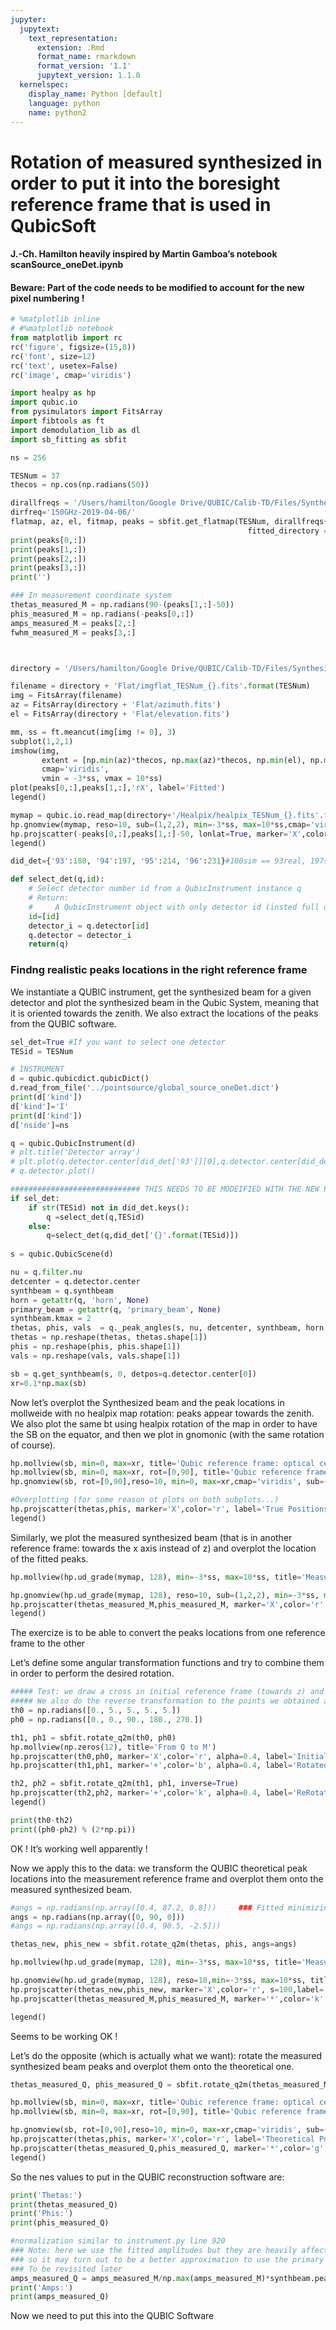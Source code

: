 ```yaml
---
jupyter:
  jupytext:
    text_representation:
      extension: .Rmd
      format_name: rmarkdown
      format_version: '1.1'
      jupytext_version: 1.1.0
  kernelspec:
    display_name: Python [default]
    language: python
    name: python2
---
```


# Rotation of measured synthesized in order to put it into the boresight reference frame that is used in QubicSoft
#### J.-Ch. Hamilton heavily inspired by Martin Gamboa's notebook scanSource_oneDet.ipynb

#### Beware: Part of the code needs to be modified to account for the new pixel numbering !

```python
# %matplotlib inline
# #%matplotlib notebook
from matplotlib import rc
rc('figure', figsize=(15,8))
rc('font', size=12)
rc('text', usetex=False)
rc('image', cmap='viridis')

import healpy as hp
import qubic.io
from pysimulators import FitsArray
import fibtools as ft
import demodulation_lib as dl
import sb_fitting as sbfit

ns = 256
```

```python
TESNum = 37
thecos = np.cos(np.radians(50))

dirallfreqs = '/Users/hamilton/Google Drive/QUBIC/Calib-TD/Files/Synthesized Beams/Synthesized_Beams_Files/'
dirfreq='150GHz-2019-04-06/'
flatmap, az, el, fitmap, peaks = sbfit.get_flatmap(TESNum, dirallfreqs+dirfreq, 
                                                     fitted_directory = '/Users/hamilton/Google Drive/QUBIC/Calib-TD/FitSB/')
print(peaks[0,:])
print(peaks[1,:])
print(peaks[2,:])
print(peaks[3,:])
print('')

### In measurement coordinate system
thetas_measured_M = np.radians(90-(peaks[1,:]-50))
phis_measured_M = np.radians(-peaks[0,:])
amps_measured_M = peaks[2,:]
fwhm_measured_M = peaks[3,:]



directory = '/Users/hamilton/Google Drive/QUBIC/Calib-TD/Files/Synthesized Beams/Synthesized_Beams_Files/150GHz-2019-04-06/'

filename = directory + 'Flat/imgflat_TESNum_{}.fits'.format(TESNum)
img = FitsArray(filename)
az = FitsArray(directory + 'Flat/azimuth.fits')
el = FitsArray(directory + 'Flat/elevation.fits')

mm, ss = ft.meancut(img[img != 0], 3)
subplot(1,2,1)
imshow(img, 
       extent = [np.min(az)*thecos, np.max(az)*thecos, np.min(el), np.max(el)], 
       cmap='viridis',
       vmin = -3*ss, vmax = 10*ss)
plot(peaks[0,:],peaks[1,:],'rX', label='Fitted')
legend()

mymap = qubic.io.read_map(directory+'/Healpix/healpix_TESNum_{}.fits'.format(TESNum))
hp.gnomview(mymap, reso=10, sub=(1,2,2), min=-3*ss, max=10*ss,cmap='viridis')
hp.projscatter(-peaks[0,:],peaks[1,:]-50, lonlat=True, marker='X',color='r', label='Fitted')
legend()
```

```python
did_det={'93':180, '94':197, '95':214, '96':231}#180sim == 93real, 197sim == 94 real, 214sim == 95real, 231sim == 96real 

def select_det(q,id):
    # Select detector number id from a QubicInstrument instance q
    # Return:
    #     A QubicInstrument object with only detector id (insted full detector array)
    id=[id]
    detector_i = q.detector[id]
    q.detector = detector_i
    return(q)
```

### Findng realistic peaks locations in the right reference frame
We instantiate a QUBIC instrument, get the synthesized beam for a given detector and plot the synthesized beam in the Qubic System, meaning that it is oriented towards the zenith. We also extract the locations of the peaks from the QUBIC software.

```python
sel_det=True #If you want to select one detector
TESid = TESNum

# INSTRUMENT
d = qubic.qubicdict.qubicDict()
d.read_from_file('../pointsource/global_source_oneDet.dict')
print(d['kind'])
d['kind']='I'
print(d['kind'])
d['nside']=ns

q = qubic.QubicInstrument(d)
# plt.title('Detector array')
# plt.plot(q.detector.center[did_det['93']][0],q.detector.center[did_det['93']][1], 'ko')
# q.detector.plot()

############################# THIS NEEDS TO BE MODEIFIED WITH THE NEW PIXEL NUMBERING ####################
if sel_det:
    if str(TESid) not in did_det.keys():
        q =select_det(q,TESid)
    else:
        q=select_det(q,did_det['{}'.format(TESid)])
        
s = qubic.QubicScene(d)

nu = q.filter.nu
detcenter = q.detector.center
synthbeam = q.synthbeam
horn = getattr(q, 'horn', None)
primary_beam = getattr(q, 'primary_beam', None)
synthbeam.kmax = 2
thetas, phis, vals  = q._peak_angles(s, nu, detcenter, synthbeam, horn, primary_beam)
thetas = np.reshape(thetas, thetas.shape[1])
phis = np.reshape(phis, phis.shape[1])
vals = np.reshape(vals, vals.shape[1])

sb = q.get_synthbeam(s, 0, detpos=q.detector.center[0])
xr=0.1*np.max(sb)
```

Now let's overplot the Synthesized beam and the peak locations in mollweide with no healpix map rotation: peaks appear towards the zenith. We also plot the same bt using healpix rotation of the map in order to have the SB on the equator, and then we plot in gnomonic (with the same rotation of course).

```python
hp.mollview(sb, min=0, max=xr, title='Qubic reference frame: optical center towards z (90,0)', sub=(2,2,1))
hp.mollview(sb, min=0, max=xr, rot=[0,90], title='Qubic reference frame: optical center towards z (90,0) - Healpix Rotated', sub=(2,2,3))
hp.gnomview(sb, rot=[0,90],reso=10, min=0, max=xr,cmap='viridis', sub=(1,2,2), title='Qubic reference frame: optical center towards z (90,0) - Healpix Rotated')

#Overplotting (for some reason ot plots on both subplots...)
hp.projscatter(thetas,phis, marker='X',color='r', label='True Positions', alpha=0.4)
legend()

```

Similarly, we plot the measured synthesized beam (that is in another reference frame: towards the x axis instead of z) and overplot the location of the fitted peaks.

```python
hp.mollview(hp.ud_grade(mymap, 128), min=-3*ss, max=10*ss, title='Measurement reference frame: optical center towards x (0,0)', sub=(1,2,1))

hp.gnomview(hp.ud_grade(mymap, 128), reso=10, sub=(1,2,2), min=-3*ss, max=10*ss,cmap='viridis', title='Measurement frame: optical center towards X <=> (0,0)')
hp.projscatter(thetas_measured_M,phis_measured_M, marker='X',color='r', label='Fitted', alpha=0.4)
legend()
```

The exercize is to be able to convert the peaks locations from one reference frame to the other

Let's define some angular transformation functions and try to combine them in order to perform the desired rotation.

```python

##### Test: we draw a cross in initial reference frame (towards z) and rotate it to the new one. 
##### We also do the reverse transformation to the points we obtained and check that we are back.
th0 = np.radians([0., 5., 5., 5., 5.])
ph0 = np.radians([0., 0., 90., 180., 270.])

th1, ph1 = sbfit.rotate_q2m(th0, ph0)
hp.mollview(np.zeros(12), title='From Q to M')
hp.projscatter(th0,ph0, marker='X',color='r', alpha=0.4, label='Initial points')
hp.projscatter(th1,ph1, marker='+',color='b', alpha=0.4, label='Rotated points')

th2, ph2 = sbfit.rotate_q2m(th1, ph1, inverse=True)
hp.projscatter(th2,ph2, marker='+',color='k', alpha=0.4, label='ReRotated-back points')
legend()

print(th0-th2)
print((ph0-ph2) % (2*np.pi))
```

OK ! It's working well apparently !

Now we apply this to the data: we transform the QUBIC theoretical peak locations into the measurement reference frame and overplot them onto the measured synthesized beam.

```python
#angs = np.radians(np.array([0.4, 87.2, 0.8]))     ### Fitted minimizing the residuals around pt src...
angs = np.radians(np.array([0, 90, 0]))
#angs = np.radians(np.array([0.4, 90.5, -2.5]))

thetas_new, phis_new = sbfit.rotate_q2m(thetas, phis, angs=angs)

hp.mollview(hp.ud_grade(mymap, 128), min=-3*ss, max=10*ss, title='Measurement reference frame: optical center towards x (0,0)', sub=(1,2,1))

hp.gnomview(hp.ud_grade(mymap, 128), reso=10,min=-3*ss, max=10*ss, title='Measurement reference frame: optical center towards x (0,0)', sub=(1,2,2), cmap='viridis')
hp.projscatter(thetas_new,phis_new, marker='X',color='r', s=100,label='Theoretical rotated')
hp.projscatter(thetas_measured_M,phis_measured_M, marker='*',color='k',s=100, label='Fitted')

legend()
```

Seems to be working OK !

Let's do the opposite (which is actually what we want): rotate the measured synthesized beam peaks and overplot them onto the theoretical one.

```python
thetas_measured_Q, phis_measured_Q = sbfit.rotate_q2m(thetas_measured_M, phis_measured_M, angs=angs, inverse=True)

hp.mollview(sb, min=0, max=xr, title='Qubic reference frame: optical center towards z (90,0)', sub=(2,2,1))
hp.mollview(sb, min=0, max=xr, rot=[0,90], title='Qubic reference frame: optical center towards z (90,0) - Healpix Rotated', sub=(2,2,3))

hp.gnomview(sb, rot=[0,90],reso=10, min=0, max=xr,cmap='viridis', sub=(1,2,2), title='Qubic reference frame: optical center towards z (90,0) - Healpix Rotated')
hp.projscatter(thetas,phis, marker='X',color='r', label='Theoretical Positions',s=100)
hp.projscatter(thetas_measured_Q,phis_measured_Q, marker='*',color='g',s=300, label='Fitted Positions')
legend()

```

So the nes values to put in the QUBIC reconstruction software are:

```python
print('Thetas:')
print(thetas_measured_Q)
print('Phis:')
print(phis_measured_Q)

#normalization similar to instrument.py line 920
### Note: here we use the fitted amplitudes but they are heavily affected by saturation of the TES, 
### so it may turn out to be a better approximation to use the primary beam shape at these locations...
### To be revisited later
amps_measured_Q = amps_measured_M/np.max(amps_measured_M)*synthbeam.peak150.solid_angle * (150e9 / nu)**2 / s.solid_angle * len(horn)
print('Amps:')
print(amps_measured_Q)
```

Now we need to put this into the QUBIC Software

```python

```

```python

```
